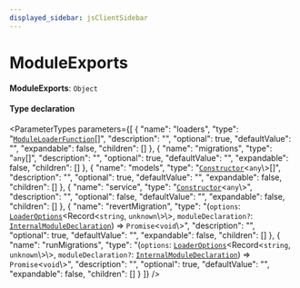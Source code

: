 ```yaml
---
displayed_sidebar: jsClientSidebar
---
```



# ModuleExports

 **ModuleExports**: `Object`

#### Type declaration

<ParameterTypes parameters={[
  {
    "name": "loaders",
    "type": "[`ModuleLoaderFunction`](internal.internal-1.ModulesSdkTypes.ModuleLoaderFunction.mdx)[]",
    "description": "",
    "optional": true,
    "defaultValue": "",
    "expandable": false,
    "children": []
  },
  {
    "name": "migrations",
    "type": "`any`[]",
    "description": "",
    "optional": true,
    "defaultValue": "",
    "expandable": false,
    "children": []
  },
  {
    "name": "models",
    "type": "[`Constructor`](../../internal/types/internal.Constructor.mdx)<`any`\\>[]",
    "description": "",
    "optional": true,
    "defaultValue": "",
    "expandable": false,
    "children": []
  },
  {
    "name": "service",
    "type": "[`Constructor`](../../internal/types/internal.Constructor.mdx)<`any`\\>",
    "description": "",
    "optional": false,
    "defaultValue": "",
    "expandable": false,
    "children": []
  },
  {
    "name": "revertMigration",
    "type": "(`options`: [`LoaderOptions`](internal.internal-1.ModulesSdkTypes.LoaderOptions.mdx)<Record<`string`, `unknown`\\>\\>, `moduleDeclaration?`: [`InternalModuleDeclaration`](internal.internal-1.ModulesSdkTypes.InternalModuleDeclaration.mdx)) => `Promise`<`void`\\>",
    "description": "",
    "optional": true,
    "defaultValue": "",
    "expandable": false,
    "children": []
  },
  {
    "name": "runMigrations",
    "type": "(`options`: [`LoaderOptions`](internal.internal-1.ModulesSdkTypes.LoaderOptions.mdx)<Record<`string`, `unknown`\\>\\>, `moduleDeclaration?`: [`InternalModuleDeclaration`](internal.internal-1.ModulesSdkTypes.InternalModuleDeclaration.mdx)) => `Promise`<`void`\\>",
    "description": "",
    "optional": true,
    "defaultValue": "",
    "expandable": false,
    "children": []
  }
]} />
